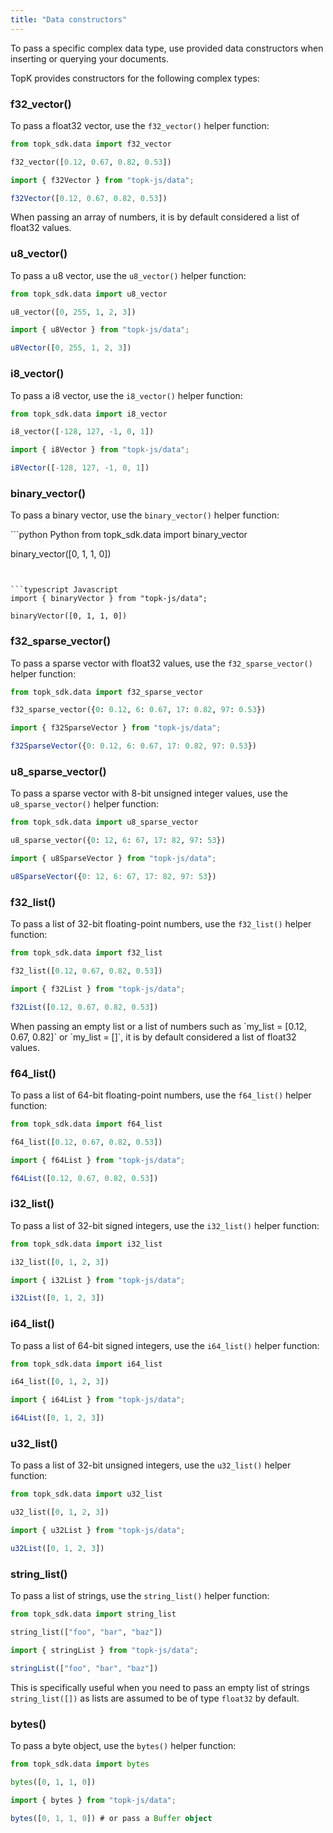 ```yaml
---
title: "Data constructors"
---
```


To pass a specific complex data type, use provided data constructors when inserting or querying your documents.

TopK provides constructors for the following complex types:

### f32_vector()

To pass a float32 vector, use the `f32_vector()` helper function:

<CodeGroup>

```python Python
from topk_sdk.data import f32_vector

f32_vector([0.12, 0.67, 0.82, 0.53])
```


```typescript Javascript
import { f32Vector } from "topk-js/data";

f32Vector([0.12, 0.67, 0.82, 0.53])
```

</CodeGroup>

<Info>
  When passing an array of numbers, it is by default considered a list of float32 values.
</Info>

### u8_vector()

To pass a u8 vector, use the `u8_vector()` helper function:

<CodeGroup>

```python Python
from topk_sdk.data import u8_vector

u8_vector([0, 255, 1, 2, 3])
```


```typescript Javascript
import { u8Vector } from "topk-js/data";

u8Vector([0, 255, 1, 2, 3])
```

</CodeGroup>

### i8_vector()

To pass a i8 vector, use the `i8_vector()` helper function:

<CodeGroup>

```python Python
from topk_sdk.data import i8_vector

i8_vector([-128, 127, -1, 0, 1])
```


```typescript Javascript
import { i8Vector } from "topk-js/data";

i8Vector([-128, 127, -1, 0, 1])
```

</CodeGroup>

### binary_vector()

To pass a binary vector, use the `binary_vector()` helper function:

<CodeGroup>
```python Python
from topk_sdk.data import binary_vector

binary_vector([0, 1, 1, 0])
```


```typescript Javascript
import { binaryVector } from "topk-js/data";

binaryVector([0, 1, 1, 0])
```

</CodeGroup>

### f32_sparse_vector()

To pass a sparse vector with float32 values, use the `f32_sparse_vector()` helper function:

<CodeGroup>

```python Python
from topk_sdk.data import f32_sparse_vector

f32_sparse_vector({0: 0.12, 6: 0.67, 17: 0.82, 97: 0.53})
```


```typescript Javascript
import { f32SparseVector } from "topk-js/data";

f32SparseVector({0: 0.12, 6: 0.67, 17: 0.82, 97: 0.53})
```

</CodeGroup>

### u8_sparse_vector()

To pass a sparse vector with 8-bit unsigned integer values, use the `u8_sparse_vector()` helper function:

<CodeGroup>

```python Python
from topk_sdk.data import u8_sparse_vector

u8_sparse_vector({0: 12, 6: 67, 17: 82, 97: 53})
```


```typescript Javascript
import { u8SparseVector } from "topk-js/data";

u8SparseVector({0: 12, 6: 67, 17: 82, 97: 53})
```

</CodeGroup>

### f32_list()

To pass a list of 32-bit floating-point numbers, use the `f32_list()` helper function:


<CodeGroup>

```python Python
from topk_sdk.data import f32_list

f32_list([0.12, 0.67, 0.82, 0.53])
```


```typescript Javascript
import { f32List } from "topk-js/data";

f32List([0.12, 0.67, 0.82, 0.53])
```

</CodeGroup>

<Info>
  When passing an empty list or a list of numbers such as `my_list = [0.12, 0.67, 0.82]` or `my_list = []`, it is by default considered a list of float32 values.
</Info>

### f64_list()

To pass a list of 64-bit floating-point numbers, use the `f64_list()` helper function:

<CodeGroup>

```python Python
from topk_sdk.data import f64_list

f64_list([0.12, 0.67, 0.82, 0.53])
```


```typescript Javascript
import { f64List } from "topk-js/data";

f64List([0.12, 0.67, 0.82, 0.53])
```

</CodeGroup>

### i32_list()

To pass a list of 32-bit signed integers, use the `i32_list()` helper function:


<CodeGroup>

```python Python
from topk_sdk.data import i32_list

i32_list([0, 1, 2, 3])
```


```typescript Javascript
import { i32List } from "topk-js/data";

i32List([0, 1, 2, 3])
```

</CodeGroup>

### i64_list()

To pass a list of 64-bit signed integers, use the `i64_list()` helper function:


<CodeGroup>

```python Python
from topk_sdk.data import i64_list

i64_list([0, 1, 2, 3])
```



```typescript Javascript
import { i64List } from "topk-js/data";

i64List([0, 1, 2, 3])
```

</CodeGroup>

### u32_list()

To pass a list of 32-bit unsigned integers, use the `u32_list()` helper function:


<CodeGroup>

```python Python
from topk_sdk.data import u32_list

u32_list([0, 1, 2, 3])
```


```typescript Javascript
import { u32List } from "topk-js/data";

u32List([0, 1, 2, 3])
```

</CodeGroup>

### string_list()

To pass a list of strings, use the `string_list()` helper function:

<CodeGroup>

```python Python
from topk_sdk.data import string_list

string_list(["foo", "bar", "baz"])
```


```typescript Javascript
import { stringList } from "topk-js/data";

stringList(["foo", "bar", "baz"])
```

</CodeGroup>

<Tip>This is specifically useful when you need to pass an empty list of strings `string_list([])` as lists are assumed to be of type `float32` by default.</Tip>

### bytes()

To pass a byte object, use the `bytes()` helper function:

<CodeGroup>

```python Python
from topk_sdk.data import bytes

bytes([0, 1, 1, 0])
```


```typescript Javascript
import { bytes } from "topk-js/data";

bytes([0, 1, 1, 0]) # or pass a Buffer object
```

</CodeGroup>
